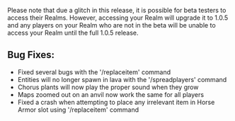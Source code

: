 Please note that due a glitch in this release, it is possible for beta testers to access their Realms. However, accessing your Realm will upgrade it to 1.0.5 and any players on your Realm who are not in the beta will be unable to access your Realm until the full 1.0.5 release.  
  
## **Bug Fixes:**

-   Fixed several bugs with the '/replaceitem' command 
-   Entities will no longer spawn in lava with the '/spreadplayers' command 
-   Chorus plants will now play the proper sound when they grow
-   Maps zoomed out on an anvil now work the same for all players 
-   Fixed a crash when attempting to place any irrelevant item in Horse Armor slot using '/replaceitem' command
